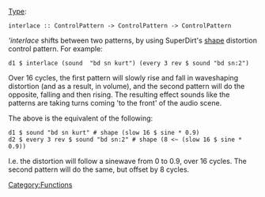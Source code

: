 {{DISPLAYTITLE:interlace}} 
[[Type signature|Type]]: <source inline>interlace :: ControlPattern -> ControlPattern -> ControlPattern</source>

'''interlace'' shifts between two patterns, by using SuperDirt's [[shape]] distortion control pattern. For example:

<source>
d1 $ interlace (sound  "bd sn kurt") (every 3 rev $ sound "bd sn:2")
</source>

Over 16 cycles, the first pattern will slowly rise and fall in waveshaping distortion (and as a result, in volume), and the second pattern will do the opposite, falling and then rising. The resulting effect sounds like the patterns are taking turns coming 'to the front' of the audio scene.

The above is the equivalent of the following:

<source>
d1 $ sound "bd sn kurt" # shape (slow 16 $ sine * 0.9)
d2 $ every 3 rev $ sound "bd sn:2" # shape (8 <~ (slow 16 $ sine * 0.9))
</source>

I.e. the distortion will follow a sinewave from 0 to 0.9, over 16 cycles. The second pattern will do the same, but offset by 8 cycles.

[[Category:Functions]]